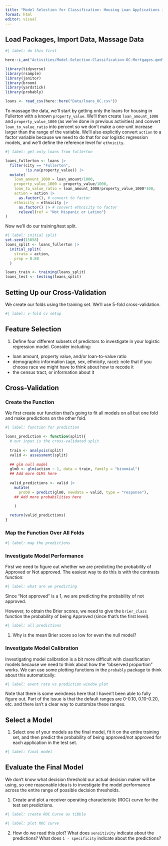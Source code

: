 ```yaml
---
title: "Model Selection for Classification: Housing Loan Applications in Orange County"
format: html
editor: visual
---
```


## Load Packages, Import Data, Massage Data

```r
#| label: do this first

here::i_am("Activities/Model-Selection-Classification-OC-Mortgages.qmd")

library(tidyverse)
library(rsample)
library(janitor)
library(broom)
library(yardstick)
library(probably)

loans <- read_csv(here::here("Data/loans_OC.csv"))
```

To massage the data, we'll start by getting only the loans for housing in Fullerton with a known `property_value`. We'll then create `loan_amount_1000` and `property_value_1000` (as we've done in previous activities) and convert `loan_to_value_ratio` into percent so we don't make a one-unit increase larger than the range of the variable. We'll also explicitly convert `action` to a factor variable because we need to do that for our logistic regression models, and we'll define the reference level for `ethnicity`.

```r
#| label: get only loans from fullerton

loans_fullerton <- loans |>
  filter(city == "Fullerton",
         !is.na(property_value)) |>
  mutate(
    loan_amount_1000 = loan_amount/1000,
    property_value_1000 = property_value/1000,
    loan_to_value_ratio = loan_amount_1000/property_value_1000*100,
    action = action |>
      as.factor(), # convert to factor
    ethnicity = ethnicity |>
      as.factor() |> # convert ethnicity to factor
      relevel(ref = "Not Hispanic or Latino")
)
```

Now we'll do our training/test split.

```r
#| label: initial split
set.seed(15858)
loans_split <- loans_fullerton |>
  initial_split(
    strata = action,
    prop = 0.80
  )

loans_train <- training(loans_split)
loans_test <- testing(loans_split)
```


## Setting Up our Cross-Validation

We create our folds using the training set. We'll use 5-fold cross-validation.

```r
#| label: v-fold cv setup

```

## Feature Selection

1. Define four different subsets of predictors to investigate in your logistic regression model. Consider including:

-   loan amount, property value, and/or loan-to-value ratio
-   demographic information (age, sex, ethnicity, race): note that if you choose race we might have to think about how to recode it
-   the census tract, or information about it

## Cross-Validation

### Create the Function

We first create our function that's going to fit all models on all but one fold and make predictions on the other fold.

```r
#| label: function for prediction

loans_prediction <- function(split){
  # our input is the cross-validated split
  
  train <- analysis(split)
  valid <- assessment(split)
  
  ## glm null model
  glm0 <- glm(action ~ 1, data = train, family = "binomial")
  ## Add more GLMs here
  
  valid_predictions <- valid |>
    mutate(
      prob0 = predict(glm0, newdata = valid, type = "response"),
    ## Add more probabilities here

    )
  
  return(valid_predictions)
}
```

### Map the Function Over All Folds

```r
#| label: map the predictions

```

### Investigate Model Performance

First we need to figure out whether we are predicting the probability of Approved or Not approved. The easiest way to do this is with the contrasts function:

```r
#| label: what are we predicting


```

Since "Not approved" is a 1, we are predicting the probability of not approved.

However, to obtain the Brier scores, we need to give the `brier_class` function the probability of being Approved (since that's the first level).

```r
#| label: all predictions

```

1. Why is the mean Brier score so low for even the null model?

### Investigate Model Calibration

Investigating model calibration is a bit more difficult with classification models because we need to think about how the "observed proportion" works. We can use some plotting functions in the `probably` package to think about this automatically:

```r
#| label: event rate vs prediction window plot

```

Note that there is some weirdness here that I haven't been able to fully figure out. Part of the issue is that the default ranges are 0-0.10, 0.10-0.20, etc. and there isn't a clear way to customize these ranges. 

## Select a Model

1. Select one of your models as the final model, fit it on the entire training set, and then predict the probability of being approved/not approved for each application in the test set.

```r
#| label: final model


```

## Evaluate the Final Model

We don't know what decision threshold our actual decision maker will be using, so one reasonable idea is to investigate the model performance across the entire range of possible decision thresholds.

1.  Create and plot a receiver operating characteristic (ROC) curve for the test set predictions.

```r
#| label: create ROC Curve as tibble

```

```r
#| label: plot ROC curve

```

2. How do we read this plot? What does `sensitivity` indicate about the predictions? What does `1 - specificity` indicate about the predictions?
